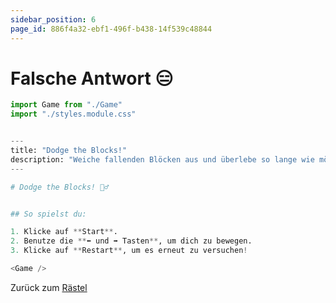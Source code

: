 ```yaml
---
sidebar_position: 6
page_id: 886f4a32-ebf1-496f-b438-14f539c48844
---
```


# Falsche Antwort 😑

```py
import Game from "./Game"
import "./styles.module.css"


---
title: "Dodge the Blocks!"
description: "Weiche fallenden Blöcken aus und überlebe so lange wie möglich!"
---

# Dodge the Blocks! 🏃‍♂️


## So spielst du:

1. Klicke auf **Start**.
2. Benutze die **⬅️ und ➡️ Tasten**, um dich zu bewegen.
3. Klicke auf **Restart**, um es erneut zu versuchen!

<Game />

```

Zurück zum&#x20; [Rästel](https://mint-26e.gbsl.website/vlryak)